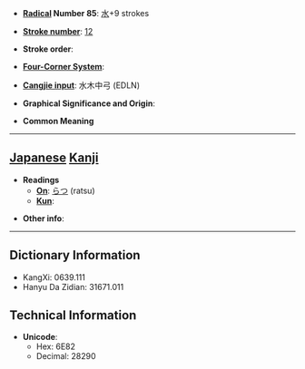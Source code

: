 * '''[[Wiktionary:Chinese radical index| Radical]] Number 85''': [[Wiktionary:Chinese radical index 水|水]]+9 strokes

* '''[[Wiktionary:Chinese total strokes index|Stroke number]]''': [[Wiktionary:Chinese total strokes index 12|12]]

* '''Stroke order''': 

* '''[[Wiktionary:Chinese four corner index|Four-Corner System]]''': 

* '''[[Wiktionary:Chinese Cangjie index|Cangjie input]]''': 水木中弓 (EDLN)

* '''Graphical Significance and Origin''': 

* '''Common Meaning'''

----

== [[Japanese]] [[Kanji]] ==

* '''Readings'''
** '''[[On]]''': [[らつ]] (ratsu)
** '''[[Kun]]''': 

* '''Other info''':  

----

== Dictionary Information ==

* KangXi: 0639.111
* Hanyu Da Zidian: 31671.011

== Technical Information ==

* '''Unicode''':
** Hex: 6E82
** Decimal: 28290